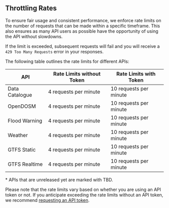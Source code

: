 ## Throttling Rates

To ensure fair usage and consistent performance, we enforce rate limits on the number of requests that can be made within a specific timeframe. This also ensures as many API users as possible have the opportunity of using the API without slowdowns.

If the limit is exceeded, subsequent requests will fail and you will receive a `429 Too Many Requests` error in your responses.

The following table outlines the rate limits for different APIs:

| API            | Rate Limits without Token | Rate Limits with Token |
| -------------- | ------------------------- | ---------------------- |
| Data Catalogue | 4 requests per minute     | 10 requests per minute |
| OpenDOSM       | 4 requests per minute     | 10 requests per minute |
| Flood Warning  | 4 requests per minute     | 10 requests per minute |
| Weather        | 4 requests per minute     | 10 requests per minute |
| GTFS Static    | 4 requests per minute     | 10 requests per minute |
| GTFS Realtime  | 4 requests per minute     | 10 requests per minute |

<span className="text-sm italic">* APIs that are unreleased yet are marked with TBD.</span>

Please note that the rate limits vary based on whether you are using an API token or not. If you anticipate exceeding the rate limits without an API token, we recommend [requesting an API token](/authentication).
